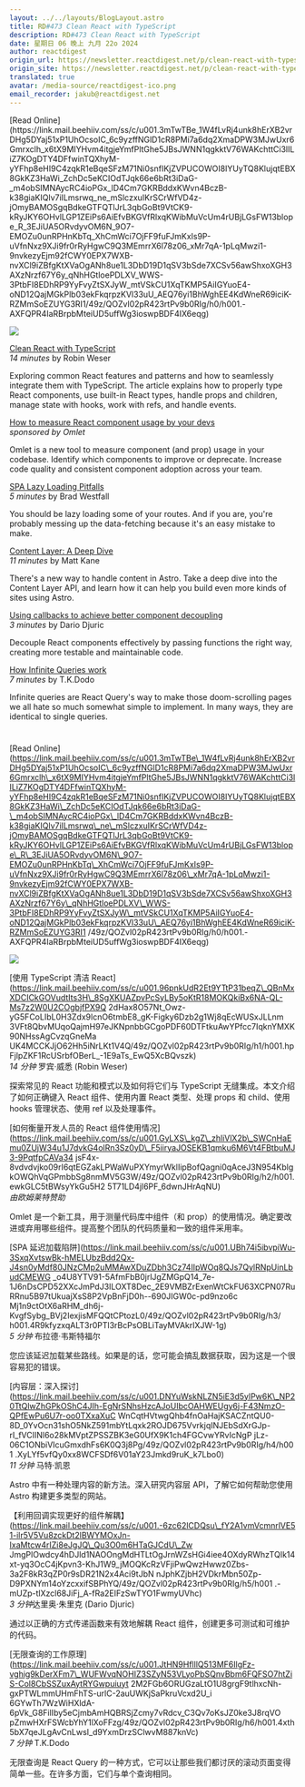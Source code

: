 ```yaml
---
layout: ../../layouts/BlogLayout.astro
title: RD#473 Clean React with TypeScript
description: RD#473 Clean React with TypeScript
date: 星期日 06 晚上 九月 22o 2024
author: reactdigest
origin_url: https://newsletter.reactdigest.net/p/clean-react-with-typescript
origin_site: https://newsletter.reactdigest.net/p/clean-react-with-typescript
translated: true
avatar: /media-source/reactdigest-ico.png
email_recorder: jakub@reactdigest.net
---
```



<Reference client:only="react" title="RD#473 Clean React with TypeScript" url="https://newsletter.reactdigest.net/p/clean-react-with-typescript" />

<Detail client:only="react">
	[Read Online](https://link.mail.beehiiv.com/ss/c/u001.3mTwTBe_1W4fLvRj4unk8hErXB2vrDHg5DYaj51xP1UhOcsoIC_6c9yzffNGlD1cR8PMi7a6dq2XmaDPW3MJwUxr6Gmrxclh_x6tX9MIYHvm4itgjeYmfPltGhe5JBsJWNN1qgkktV76WAKchttCi3lILiZ7KOgDTY4DFfwinTQXhyM-yYFhp8eHI9C4zqkR1eBqeSFzM71Ni0snfIKjZVPUCOWOI8IYUyTQ8KlujqtEBX8GkKZ3HaWi_ZchDc5eKCIOdTJqk66e6bRt3iDaG-_m4obSIMNAycRC4ioPGx_lD4Cm7GKRBddxKWvn4BczB-k38giaKIQlv7iILmsrwq_ne_mSlczxuIKrSCrWfVD4z-jOmyBAMOSgqBdkeGTFQTlJrL3qbGoBt9VtCK9-kRyJKY6OHvlLGP1ZEiPs6AiEfvBKGVfRlxqKWibMuVcUm4rUBjLGsFW13blope_R_3EJiUA5ORvdyvOM6N_9O7-EMOZu0unRPHnKbTq_XhCmWci7OjFF9fuFJmKxIs9P-uVfnNxz9XJi9fr0rRyHgwC9Q3MEmrrX6l78z06_xMr7qA-1pLqMwzi1-9nvkezyEjm92fCWY0EPX7WXB-nvXCl9iZBfgKtXVaOgANh8ue1L3DbD19D1qSV3bSde7XCSv56awShxoXGH3AXzNrzf67Y6y_qNhHGtloePDLXV_WWS-3PtbFI8EDhRP9YyFvyZtSXJyW_mtVSkCU1XqTKMP5AiIGYuoE4-oND12QajMGkPlb03ekFkqrpzKVl33uU_AEQ76yi1BhWghEE4KdWneR69iciK-RZMmSoEZUYG3RI1/49z/QOZvl02pR423rtPv9b0RIg/h0/h001.-AXFQPR4IaRBrpbMteiUD5uffWg3ioswpBDF4IX6eqg)

![](https://link.mail.beehiiv.com/ss/o/u001.Btu2bd7uwPPtNpvEhFUmtA/49z/QOZvl02pR423rtPv9b0RIg/ho.gif)

[Clean React with TypeScript](https://link.mail.beehiiv.com/ss/c/u001.96pnkUdR2Et9YTtP31beqZ_QBnMxXDCICkGOVudtIts3H_8SgXKUAZpvPcSyLBy5oKtR18MOKQkiBx6NA-QL-Ms7z2W0U2COgbjfPX9Q2dHax8O57Nt_Owz-yG5FCoLIbL0H3Zdx9lcnO6tmbE8_gK-Figky6Dzb2g1Wj8qEcWUSxJLLnm3VFt8QbvMUqoQajmH97eJKNpnbbGCgoPDF60DTFtkuAwYPfcc7IqknYMXK90NHssAgCvzqGneMaUk4MCCKJjO62Hh5iNrLKt1V4Q/49z/QOZvl02pR423rtPv9b0RIg/h1/h001.hpFjlpZKF1RcUSrbfOBerL_-1E9aTs_EwQ5XcBQvszk)  
_14 minutes_ by Robin Weser

Exploring common React features and patterns and how to seamlessly integrate them with TypeScript. The article explains how to properly type React components, use built-in React types, handle props and children, manage state with hooks, work with refs, and handle events.

[How to measure React component usage by your devs](https://link.mail.beehiiv.com/ss/c/u001.GyLXS_kgZ_zhliVlX2b_SWCnHaEmu0ZUjW34u1J7dvkG4olRn3Sz0yD_F5iiryaJOSEKB1qmku6M6Vt4FBtbuMJ3-9PqtfpCAVa34jsF4x-8vdvdvjko09rI6qtEGZakLPWaWuPXYmyrWklIipBofQagni0qAceJ3N954KblgkOWQhVqGPmbbSg8nmMV5G3W/49z/QOZvl02pR423rtPv9b0RIg/h2/h001.ewkGLC5tBWsyYkGu5H25T71LD4jl6PF_6dwnJHrAqNU)  
_sponsored by Omlet_

Omlet is a new tool to measure component (and prop) usage in your codebase. Identify which components to improve or deprecate. Increase code quality and consistent component adoption across your team.

[SPA Lazy Loading Pitfalls](https://link.mail.beehiiv.com/ss/c/u001.UBh74i5ibvpiWu-3SxqXvtswBk-hMELUbzBdd2Qx-J4sn0yMdf80JNzCMp2uMMAwXDuZDbh3Cz74IIpWOq8QJs7QylRNpUinLbudCMEWG_o4U8YTV91-5AfmFbB0jrlJgZMGpQ14_7e-1J6nDsCPD52XXcJmPdJ3ILOXT8Dec_2E9VMBZrExenWtCkFU63XCPN07RuRRnu5B97tUkuajXsS8P2VpBnFjD0h--690JIGW0c-pd9nzo6cMj1n9ctOtX6aRHM_dh6j-KvgfSybg_BVj2IexjisMFQQtCPtozL0/49z/QOZvl02pR423rtPv9b0RIg/h3/h001.4R9kfyzxqALT3r0PTl3rBcPsOBLiTayMVAkrlXJW-1g)  
_5 minutes_ by Brad Westfall

You should be lazy loading some of your routes. And if you are, you're probably messing up the data-fetching because it's an easy mistake to make.

[Content Layer: A Deep Dive](https://link.mail.beehiiv.com/ss/c/u001.DNYuWskNLZN5iE3d5ylPw6K_NP20TtQlwZhGPkOShC4JIh-EgNrSNhsHzcAJoUIbcOAHWEUgy6j-F43NmzO-QPfEwPu6U7r-oo0TXxaXuCwnCqtHVtwgQhb4fnOaHajKSACZntQU0-8D_0YvOcn31shO5NkZ591mbYtLqxk2ROJD675VvrkjqINJEbSdXrGJp-rI_fVCIINl6o28kMVptZPSSZBK3eG0UfX9K1ch4FGCvwYRvIcNgPjLz-06C1ONbiVIcuGmxdhFs6K0Q3j8Pg/49z/QOZvl02pR423rtPv9b0RIg/h4/h001.XyLYf5vfQy0xx8WCFSDf6V01aY23Jmkd9ruK_k7Lbo0)  
_11 minutes_ by Matt Kane

There's a new way to handle content in Astro. Take a deep dive into the Content Layer API, and learn how it can help you build even more kinds of sites using Astro.

[Using callbacks to achieve better component decoupling](https://link.mail.beehiiv.com/ss/c/u001.-6zc62lCDQsu_fY2A1vmVcmnrlVE51-ilr5V5Vu8zckDt2lBWYMOxJn-IxaMtcw4rIZi8eJgJQ_Qu3O0m6HTaGJCdU_ZwJmgPlOwdcy4hDJld1NAOOngMdHTLtOgJrnWZsHGi4iee4OXdyRWhzTQIk14xt-yq3OcC4jKpvn3-KhJ1W9_jMOQKcRzVFjiPwQwzHwwz0Zbs-3a2F8kR3qZP0r9sDR21N2x4Aci9tJbNnJphKZjbH2VDkrMbn50Zp-D9PXNYm14oYzcxxifSBPhYQ/49z/QOZvl02pR423rtPv9b0RIg/h5/h001.-mUZp-tlXzcl68JiFj_A-fRa2EIFzSwTYO1FwmyUVhc)  
_3 minutes_ by Dario Djuric

Decouple React components effectively by passing functions the right way, creating more testable and maintainable code.

[How Infinite Queries work](https://link.mail.beehiiv.com/ss/c/u001.JtHN9HflllQ513MF6IlgFz-vghig9kDerXFm7_WUFWvqNOHIZ3SZyN53VLyoPbSQnvBbm6FQFSO7htZiS-Col8CbSSZuxAytRYGwpuiuyt2M2FGb6ORUGzaLtO1U8grgF9tlhxcNh-gxPTWLmmUHmFhTS-urlC-2auUWKjSaPkruVcxd2U_i6GYwTh7WzWiHXlDA-6pVk_G8FilIby5eCjmbAmHQBRSjZcmy7vRdcv_C3Qv7oKsJZ0ke3J8rqVOpZmwHXrFSWcbYhY1lXoFFzg/49z/QOZvl02pR423rtPv9b0RIg/h6/h001.4xth5bX7qeJLgAvCnLwsI_d9YxmDrzSClwvM887knVc)  
_7 minutes_ by T.K.Dodo

Infinite queries are React Query's way to make those doom-scrolling pages we all hate so much somewhat simple to implement. In many ways, they are identical to single queries.

#
</Detail>

\[Read Online]\(https://link.mail.beehiiv.com/ss/c/u001.3mTwTBe\_1W4fLvRj4unk8hErXB2vrDHg5DYaj51xP1UhOcsoIC\_6c9yzffNGlD1cR8PMi7a6dq2XmaDPW3MJwUxr6Gmrxclh\_x6tX9MIYHvm4itgjeYmfPltGhe5JBsJWNN1qgkktV76WAKchttCi3lILiZ7KOgDTY4DFfwinTQXhyM-yYFhp8eHI9C4zqkR1eBqeSFzM71Ni0snfIKjZVPUCOWOI8IYUyTQ8KlujqtEBX8GkKZ3HaWi\_ZchDc5eKCIOdTJqk66e6bRt3iDaG-\_m4obSIMNAycRC4ioPGx\_lD4Cm7GKRBddxKWvn4BczB-k38giaKIQlv7iILmsrwq\_ne\_mSlczxuIKrSCrWfVD4z-jOmyBAMOSgqBdkeGTFQTlJrL3qbGoBt9VtCK9-kRyJKY6OHvlLGP1ZEiPs6AiEfvBKGVfRlxqKWibMuVcUm4rUBjLGsFW13blope\_R\_3EJiUA5ORvdyvOM6N\_9O7-EMOZu0unRPHnKbTq\_XhCmWci7OjFF9fuFJmKxIs9P-uVfnNxz9XJi9fr0rRyHgwC9Q3MEmrrX6l78z06\_xMr7qA-1pLqMwzi1-9nvkezyEjm92fCWY0EPX7WXB-nvXCl9iZBfgKtXVaOgANh8ue1L3DbD19D1qSV3bSde7XCSv56awShxoXGH3AXzNrzf67Y6y\_qNhHGtloePDLXV\_WWS-3PtbFI8EDhRP9YyFvyZtSXJyW\_mtVSkCU1XqTKMP5AiIGYuoE4-oND12QajMGkPlb03ekFkqrpzKVl33uU\_AEQ76yi1BhWghEE4KdWneR69iciK-RZMmSoEZUYG3RI1 /49z/QOZvl02pR423rtPv9b0RIg/h0/h001.-AXFQPR4IaRBrpbMteiUD5uffWg3ioswpBDF4IX6eqg)

![](https://link.mail.beehiiv.com/ss/o/u001.Btu2bd7uwPPtNpvEhFUmtA/49z/QOZvl02pR423rtPv9b0RIg/ho.gif)

\[使用 TypeScript 清洁 React]\(https://link.mail.beehiiv.com/ss/c/u001.96pnkUdR2Et9YTtP31beqZ\_QBnMxXDCICkGOVudtIts3H\_8SgXKUAZpvPcSyLBy5oKtR18MOKQkiBx6NA-QL-Ms7z2W0U2COgbjfPX9Q 2dHax8O57Nt\_Owz-yG5FCoLIbL0H3Zdx9lcnO6tmbE8\_gK-Figky6Dzb2g1Wj8qEcWUSxJLLnm 3VFt8QbvMUqoQajmH97eJKNpnbbGCgoPDF60DTFtkuAwYPfcc7IqknYMXK90NHssAgCvzqGneMa UK4MCCKJjO62Hh5iNrLKt1V4Q/49z/QOZvl02pR423rtPv9b0RIg/h1/h001.hpFjlpZKF1RcUSrbfOBerL\_-1E9aTs\_EwQ5XcBQvszk)\
*14 分钟* 罗宾·威悉 (Robin Weser)

探索常见的 React 功能和模式以及如何将它们与 TypeScript 无缝集成。本文介绍了如何正确键入 React 组件、使用内置 React 类型、处理 props 和 child、使用 hooks 管理状态、使用 ref 以及处理事件。

\[如何衡量开发人员的 React 组件使用情况]\(https://link.mail.beehiiv.com/ss/c/u001.GyLXS\_kgZ\_zhliVlX2b\_SWCnHaEmu0ZUjW34u1J7dvkG4olRn3Sz0yD\_F5iiryaJOSEKB1qmku6M6Vt4FBtbuMJ3-9PqtfpCAVa34 jsF4x-8vdvdvjko09rI6qtEGZakLPWaWuPXYmyrWklIipBofQagni0qAceJ3N954KblgkOWQhVqGPmbbSg8nmMV5G3W/49z/QOZvl02pR423rtPv9b0RIg/h2/h001.ewkGLC5tBWsyYkGu5H2 5T71LD4jl6PF\_6dwnJHrAqNU)\
*由欧姆莱特赞助*

Omlet 是一个新工具，用于测量代码库中组件（和 prop）的使用情况。确定要改进或弃用哪些组件。提高整个团队的代码质量和一致的组件采用率。

\[SPA 延迟加载陷阱]\(https://link.mail.beehiiv.com/ss/c/u001.UBh74i5ibvpiWu-3SxqXvtswBk-hMELUbzBdd2Qx-J4sn0yMdf80JNzCMp2uMMAwXDuZDbh3Cz74IIpWOq8QJs7QylRNpUinLbudCMEWG \_o4U8YTV91-5AfmFbB0jrlJgZMGpQ14\_7e-1J6nDsCPD52XXcJmPdJ3ILOXT8Dec\_2E9VMBZrExenWtCkFU63XCPN07RuRRnu5B97tUkuajXsS8P2VpBnFjD0h--690JIGW0c-pd9nzo6c Mj1n9ctOtX6aRHM\_dh6j-KvgfSybg\_BVj2IexjisMFQQtCPtozL0/49z/QOZvl02pR423rtPv9b0RIg/h3/ h001.4R9kfyzxqALT3r0PTl3rBcPsOBLiTayMVAkrlXJW-1g)\
*5 分钟* 布拉德·韦斯特福尔

您应该延迟加载某些路线。如果是的话，您可能会搞乱数据获取，因为这是一个很容易犯的错误。

\[内容层：深入探讨]\(https://link.mail.beehiiv.com/ss/c/u001.DNYuWskNLZN5iE3d5ylPw6K\_NP20TtQlwZhGPkOShC4JIh-EgNrSNhsHzcAJoUIbcOAHWEUgy6j-F43NmzO-QPfEwPu6U7r-oo0TXxaXuC WnCqtHVtwgQhb4fnOaHajKSACZntQU0-8D\_0YvOcn31shO5NkZ591mbYtLqxk2ROJD675VvrkjqINJEbSdXrGJp-rI\_fVCIINl6o28kMVptZPSSZBK3eG0UfX9K1ch4FGCvwYRvIcNgP jLz-06C1ONbiVIcuGmxdhFs6K0Q3j8Pg/49z/QOZvl02pR423rtPv9b0RIg/h4/h001 .XyLYf5vfQy0xx8WCFSDf6V01aY23Jmkd9ruK\_k7Lbo0)\
*11 分钟* 马特·凯恩

Astro 中有一种处理内容的新方法。深入研究内容层 API，了解它如何帮助您使用 Astro 构建更多类型的网站。

【利用回调实现更好的组件解耦】(https://link.mail.beehiiv.com/ss/c/u001.-6zc62lCDQsu\_fY2A1vmVcmnrlVE51-ilr5V5Vu8zckDt2lBWYMOxJn-IxaMtcw4rIZi8eJgJQ\_Qu3O0m6HTaGJCdU\_Zw JmgPlOwdcy4hDJld1NAOOngMdHTLtOgJrnWZsHGi4iee4OXdyRWhzTQIk14xt-yq3OcC4jKpvn3-KhJ1W9\_jMOQKcRzVFjiPwQwzHwwz0Zbs-3a2F8kR3qZP0r9sDR21N2x4Aci9tJbN nJphKZjbH2VDkrMbn50Zp-D9PXNYm14oYzcxxifSBPhYQ/49z/QOZvl02pR423rtPv9b0RIg/h5/h001 .-mUZp-tlXzcl68JiFj\_A-fRa2EIFzSwTYO1FwmyUVhc)\
*3 分钟*达里奥·朱里克 (Dario Djuric)

通过以正确的方式传递函数来有效地解耦 React 组件，创建更多可测试和可维护的代码。

\[无限查询的工作原理]\(https://link.mail.beehiiv.com/ss/c/u001.JtHN9HflllQ513MF6IlgFz-vghig9kDerXFm7\_WUFWvqNOHIZ3SZyN53VLyoPbSQnvBbm6FQFSO7htZiS-Col8CbSSZuxAytRYGwpuiuyt 2M2FGb6ORUGzaLtO1U8grgF9tlhxcNh-gxPTWLmmUHmFhTS-urlC-2auUWKjSaPkruVcxd2U\_i 6GYwTh7WzWiHXldA-6pVk\_G8FilIby5eCjmbAmHQBRSjZcmy7vRdcv\_C3Qv7oKsJZ0ke3J8rqVO pZmwHXrFSWcbYhY1lXoFFzg/49z/QOZvl02pR423rtPv9b0RIg/h6/h001.4xth5bX7qeJLgAvCnLwsI\_d9YxmDrzSClwvM887knVc)\
*7 分钟* T.K.Dodo

无限查询是 React Query 的一种方式，它可以让那些我们都讨厌的滚动页面变得简单一些。在许多方面，它们与单个查询相同。

#


